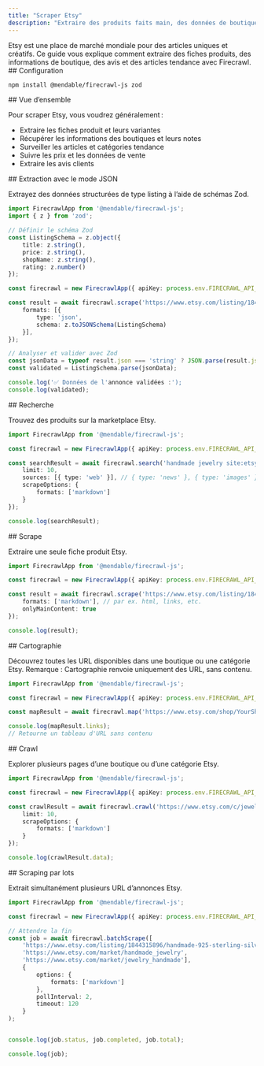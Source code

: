 ```yaml
---
title: "Scraper Etsy"
description: "Extraire des produits faits main, des données de boutique et des prix depuis la place de marché Etsy"
---
```


<Info>
Etsy est une place de marché mondiale pour des articles uniques et créatifs. Ce guide vous explique comment extraire des fiches produits, des informations de boutique, des avis et des articles tendance avec Firecrawl.
</Info>

<div id="setup">
  ## Configuration
</div>

```bash
npm install @mendable/firecrawl-js zod
```


<div id="overview">
  ## Vue d’ensemble
</div>

Pour scraper Etsy, vous voudrez généralement :

- Extraire les fiches produit et leurs variantes
- Récupérer les informations des boutiques et leurs notes
- Surveiller les articles et catégories tendance
- Suivre les prix et les données de vente
- Extraire les avis clients

<div id="scrape-with-json-mode">
  ## Extraction avec le mode JSON
</div>

Extrayez des données structurées de type listing à l’aide de schémas Zod.

```typescript
import FirecrawlApp from '@mendable/firecrawl-js';
import { z } from 'zod';

// Définir le schéma Zod
const ListingSchema = z.object({
    title: z.string(),
    price: z.string(),
    shopName: z.string(),
    rating: z.number()
});

const firecrawl = new FirecrawlApp({ apiKey: process.env.FIRECRAWL_API_KEY });

const result = await firecrawl.scrape('https://www.etsy.com/listing/1844315896/handmade-925-sterling-silver-jewelry-set', {
    formats: [{
        type: 'json',
        schema: z.toJSONSchema(ListingSchema)
    }],
});

// Analyser et valider avec Zod
const jsonData = typeof result.json === 'string' ? JSON.parse(result.json) : result.json;
const validated = ListingSchema.parse(jsonData);

console.log('✅ Données de l'annonce validées :');
console.log(validated);
```


<div id="search">
  ## Recherche
</div>

Trouvez des produits sur la marketplace Etsy.

```typescript
import FirecrawlApp from '@mendable/firecrawl-js';

const firecrawl = new FirecrawlApp({ apiKey: process.env.FIRECRAWL_API_KEY });

const searchResult = await firecrawl.search('handmade jewelry site:etsy.com', {
    limit: 10,
    sources: [{ type: 'web' }], // { type: 'news' }, { type: 'images' }
    scrapeOptions: {
        formats: ['markdown']
    }
});

console.log(searchResult);
```


<div id="scrape">
  ## Scrape
</div>

Extraire une seule fiche produit Etsy.

```typescript
import FirecrawlApp from '@mendable/firecrawl-js';

const firecrawl = new FirecrawlApp({ apiKey: process.env.FIRECRAWL_API_KEY });

const result = await firecrawl.scrape('https://www.etsy.com/listing/1844315896/handmade-925-sterling-silver-jewelry-set', {
    formats: ['markdown'], // par ex. html, links, etc.
    onlyMainContent: true
});

console.log(result);
```


<div id="map">
  ## Cartographie
</div>

Découvrez toutes les URL disponibles dans une boutique ou une catégorie Etsy. Remarque : Cartographie renvoie uniquement des URL, sans contenu.

```typescript
import FirecrawlApp from '@mendable/firecrawl-js';

const firecrawl = new FirecrawlApp({ apiKey: process.env.FIRECRAWL_API_KEY });

const mapResult = await firecrawl.map('https://www.etsy.com/shop/YourShopName');

console.log(mapResult.links);
// Retourne un tableau d'URL sans contenu
```


<div id="crawl">
  ## Crawl
</div>

Explorer plusieurs pages d’une boutique ou d’une catégorie Etsy.

```typescript
import FirecrawlApp from '@mendable/firecrawl-js';

const firecrawl = new FirecrawlApp({ apiKey: process.env.FIRECRAWL_API_KEY });

const crawlResult = await firecrawl.crawl('https://www.etsy.com/c/jewelry', {
    limit: 10,
    scrapeOptions: {
        formats: ['markdown']
    }
});

console.log(crawlResult.data);
```


<div id="batch-scrape">
  ## Scraping par lots
</div>

Extrait simultanément plusieurs URL d’annonces Etsy.

```typescript
import FirecrawlApp from '@mendable/firecrawl-js';

const firecrawl = new FirecrawlApp({ apiKey: process.env.FIRECRAWL_API_KEY });

// Attendre la fin
const job = await firecrawl.batchScrape([
    'https://www.etsy.com/listing/1844315896/handmade-925-sterling-silver-jewelry-set',
    'https://www.etsy.com/market/handmade_jewelry',
    'https://www.etsy.com/market/jewelry_handmade'],
    {
        options: {
            formats: ['markdown']
        },
        pollInterval: 2,
        timeout: 120
    }
);


console.log(job.status, job.completed, job.total);

console.log(job);
```
